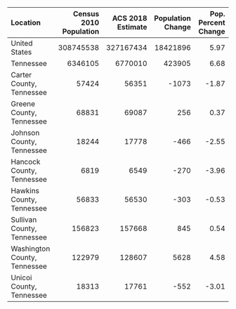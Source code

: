 |Location                     | Census 2010 Population| ACS 2018 Estimate| Population Change| Pop. Percent Change|
|:----------------------------|----------------------:|-----------------:|-----------------:|-------------------:|
|United States                |              308745538|         327167434|          18421896|                5.97|
|Tennessee                    |                6346105|           6770010|            423905|                6.68|
|Carter County, Tennessee     |                  57424|             56351|             -1073|               -1.87|
|Greene County, Tennessee     |                  68831|             69087|               256|                0.37|
|Johnson County, Tennessee    |                  18244|             17778|              -466|               -2.55|
|Hancock County, Tennessee    |                   6819|              6549|              -270|               -3.96|
|Hawkins County, Tennessee    |                  56833|             56530|              -303|               -0.53|
|Sullivan County, Tennessee   |                 156823|            157668|               845|                0.54|
|Washington County, Tennessee |                 122979|            128607|              5628|                4.58|
|Unicoi County, Tennessee     |                  18313|             17761|              -552|               -3.01|
